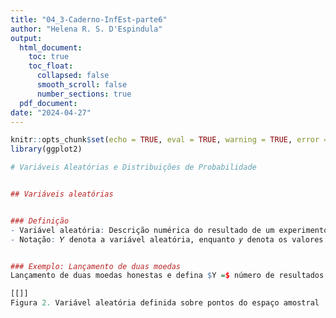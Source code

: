 ```yaml
---
title: "04_3-Caderno-InfEst-parte6"
author: "Helena R. S. D'Espindula"
output:
  html_document: 
    toc: true
    toc_float:
      collapsed: false
      smooth_scroll: false
      number_sections: true
  pdf_document:
date: "2024-04-27"
---
```


```r
knitr::opts_chunk$set(echo = TRUE, eval = TRUE, warning = TRUE, error = TRUE)
library(ggplot2)
```
\usepackage{amsmath}

```r
# Variáveis Aleatórias e Distribuições de Probabilidade


## Variáveis aleatórias


### Definição
- Variável aleatória: Descrição numérica do resultado de um experimento aleatório.
- Notação: 𝑌 denota a variável aleatória, enquanto 𝑦 denota os valores realizados de uma variável aleatória.


### Exemplo: Lançamento de duas moedas
Lançamento de duas moedas honestas e defina $Y =$ número de resultados cara $(C)$.

[[]]
Figura 2. Variável aleatória definida sobre pontos do espaço amostral
```








